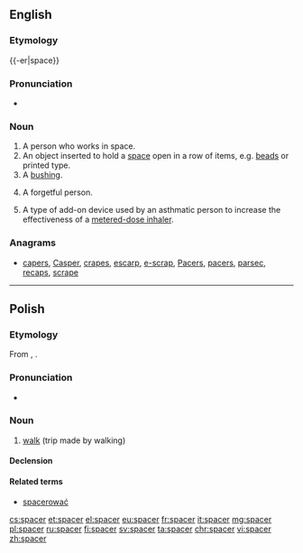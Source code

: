 ==English==
{{wikipedia|dab=spacer}}

===Etymology===
{{-er|space}}

===Pronunciation===
* {{IPA|/ˈspeɪsə(r)/|lang=en}}
*: {{rhymes|eɪsə(r)|lang=en}}

===Noun===
{{en-noun}}

# A person who works in space.
# An object inserted to hold a [[space]] open in a row of items, e.g. [[beads]] or printed type.
# A [[bushing]].
# {{context|slang|lang=en}} A forgetful person.
# {{context|medicine|lang=en}} A type of add-on device used by an asthmatic person to increase the effectiveness of a [[metered-dose inhaler]].

===Anagrams===
* [[capers#English|capers]], [[Casper#English|Casper]], [[crapes#English|crapes]], [[escarp#English|escarp]], [[e-scrap#English|e-scrap]], [[Pacers#English|Pacers]], [[pacers#English|pacers]], [[parsec#English|parsec]], [[recaps#English|recaps]], [[scrape#English|scrape]]

----

==Polish==

===Etymology===
From {{etyl|de|pl}} {{m|de|spazieren}}, {{m|de|Spaziergang|Spazier(gang)}}.

===Pronunciation===
* {{IPA|[ˈs̪pat͡s̪ɛr]|lang=pl}}

===Noun===
{{pl-noun|m-in}}

# [[walk]] (trip made by walking)

====Declension====
{{pl-decl-noun
|spacer|spacery
|spaceru|spacerów
|spacerowi|spacerom
|spacer|spacery
|spacerem|spacerami
|spacerze|spacerach
|spacerze|spacery
}}

====Related terms====
* [[spacerować]]

[[cs:spacer]]
[[et:spacer]]
[[el:spacer]]
[[eu:spacer]]
[[fr:spacer]]
[[it:spacer]]
[[mg:spacer]]
[[pl:spacer]]
[[ru:spacer]]
[[fi:spacer]]
[[sv:spacer]]
[[ta:spacer]]
[[chr:spacer]]
[[vi:spacer]]
[[zh:spacer]]